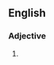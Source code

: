 ==English==

===Adjective===
{{en-adj|head=[[wart]]s[[-]][[and]][[-]][[all]]|-}}

# {{alternative form of|warts and all}}